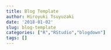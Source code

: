 ```yaml
---
title: Blog Template
author: Hiroyuki Tsuyuzaki
date: '2018-01-02'
slug: blog-template
categories: ["R","RStudio","blogdown"]
tags: []
---
```


